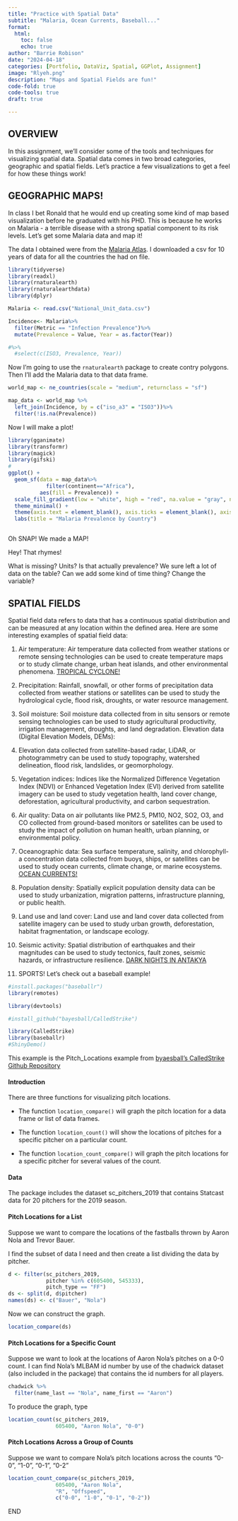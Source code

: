 ```yaml
---
title: "Practice with Spatial Data"
subtitle: "Malaria, Ocean Currents, Baseball..."
format:
  html:
    toc: false
    echo: true
author: "Barrie Robison"
date: "2024-04-18"
categories: [Portfolio, DataViz, Spatial, GGPlot, Assignment]
image: "Rlyeh.png"
description: "Maps and Spatial Fields are fun!"
code-fold: true
code-tools: true
draft: true

---
```


## OVERVIEW

In this assignment, we'll consider some of the tools and techniques for visualizing spatial data. Spatial data comes in two broad categories, geographic and spatial fields. Let's practice a few visualizations to get a feel for how these things work!

## GEOGRAPHIC MAPS!

In class I bet Ronald that he would end up creating some kind of map based visualization before he graduated with his PHD. This is because he works on Malaria - a terrible disease with a strong spatial component to its risk levels. Let's get some Malaria data and map it!

The data I obtained were from the [Malaria Atlas](https://data.malariaatlas.org/trends?year=2020&metricGroup=Malaria&geographicLevel=admin0&metricSubcategory=Pf&metricType=rate&metricName=incidence). I downloaded a csv for 10 years of data for all the countries the had on file.

```r



library(tidyverse)
library(readxl)
library(rnaturalearth)
library(rnaturalearthdata)
library(dplyr)

Malaria <- read.csv("National_Unit_data.csv")

Incidence<- Malaria%>%
  filter(Metric == "Infection Prevalence")%>%
  mutate(Prevalence = Value, Year = as.factor(Year))

#%>%
  #select(c(ISO3, Prevalence, Year))

```

Now I'm going to use the `rnaturalearth` package to create contry polygons. Then I'll add the Malaria data to that data frame.

```r

world_map <- ne_countries(scale = "medium", returnclass = "sf")

map_data <- world_map %>%
  left_join(Incidence, by = c("iso_a3" = "ISO3"))%>%
  filter(!is.na(Prevalence))
```

Now I will make a plot!

```r



library(gganimate)
library(transformr)
library(magick)
library(gifski)
# 
ggplot() +
  geom_sf(data = map_data%>%
            filter(continent=="Africa"),
          aes(fill = Prevalence)) +
  scale_fill_gradient(low = "white", high = "red", na.value = "gray", name = "Malaria Prevalence") +
  theme_minimal() +
  theme(axis.text = element_blank(), axis.ticks = element_blank(), axis.title = element_blank()) +
  labs(title = "Malaria Prevalence by Country")



```


Oh SNAP! We made a MAP!

Hey! That rhymes!

What is missing? Units? Is that actually prevalence? We sure left a lot of data on the table? Can we add some kind of time thing? Change the variable?

## SPATIAL FIELDS

Spatial field data refers to data that has a continuous spatial distribution and can be measured at any location within the defined area. Here are some interesting examples of spatial field data:

1.  Air temperature: Air temperature data collected from weather stations or remote sensing technologies can be used to create temperature maps or to study climate change, urban heat islands, and other environmental phenomena. [TROPICAL CYCLONE!](https://svs.gsfc.nasa.gov/14312)

2.  Precipitation: Rainfall, snowfall, or other forms of precipitation data collected from weather stations or satellites can be used to study the hydrological cycle, flood risk, droughts, or water resource management.

3.  Soil moisture: Soil moisture data collected from in situ sensors or remote sensing technologies can be used to study agricultural productivity, irrigation management, droughts, and land degradation. Elevation data (Digital Elevation Models, DEMs):

4.  Elevation data collected from satellite-based radar, LiDAR, or photogrammetry can be used to study topography, watershed delineation, flood risk, landslides, or geomorphology.

5.  Vegetation indices: Indices like the Normalized Difference Vegetation Index (NDVI) or Enhanced Vegetation Index (EVI) derived from satellite imagery can be used to study vegetation health, land cover change, deforestation, agricultural productivity, and carbon sequestration.

6.  Air quality: Data on air pollutants like PM2.5, PM10, NO2, SO2, O3, and CO collected from ground-based monitors or satellites can be used to study the impact of pollution on human health, urban planning, or environmental policy.

7.  Oceanographic data: Sea surface temperature, salinity, and chlorophyll-a concentration data collected from buoys, ships, or satellites can be used to study ocean currents, climate change, or marine ecosystems. [OCEAN CURRENTS!](https://earth.nullschool.net/#current/ocean/surface/currents/orthographic=-177.96,0.40,1571)

8.  Population density: Spatially explicit population density data can be used to study urbanization, migration patterns, infrastructure planning, or public health.

9.  Land use and land cover: Land use and land cover data collected from satellite imagery can be used to study urban growth, deforestation, habitat fragmentation, or landscape ecology.

10. Seismic activity: Spatial distribution of earthquakes and their magnitudes can be used to study tectonics, fault zones, seismic hazards, or infrastructure resilience. [DARK NIGHTS IN ANTAKYA](https://svs.gsfc.nasa.gov/31224)

11. SPORTS! Let's check out a baseball example!

```r


#install.packages("baseballr")
library(remotes)

library(devtools)

#install_github("bayesball/CalledStrike")


```

```r
library(CalledStrike)
library(baseballr)
#ShinyDemo()
```

This example is the Pitch_Locations example from [byaesball's CalledStrike Github Repository](https://github.com/bayesball/CalledStrike/tree/master/vignettes)

#### Introduction

There are three functions for visualizing pitch locations.

-   The function `location_compare()` will graph the pitch location for a data frame or list of data frames.

-   The function `location_count()` will show the locations of pitches for a specific pitcher on a particular count.

-   The function `location_count_compare()` will graph the pitch locations for a specific pitcher for several values of the count.

#### Data

The package includes the dataset sc_pitchers_2019 that contains Statcast data for 20 pitchers for the 2019 season.

#### Pitch Locations for a List

Suppose we want to compare the locations of the fastballs thrown by Aaron Nola and Trevor Bauer.

I find the subset of data I need and then create a list dividing the data by pitcher.

```r
d <- filter(sc_pitchers_2019, 
            pitcher %in% c(605400, 545333),
            pitch_type == "FF")
ds <- split(d, d$pitcher)
names(ds) <- c("Bauer", "Nola")
```

Now we can construct the graph.

```r
location_compare(ds)
```

#### Pitch Locations for a Specific Count

Suppose we want to look at the locations of Aaron Nola’s pitches on a 0-0 count. I can find Nola’s MLBAM id number by use of the chadwick dataset (also included in the package) that contains the id numbers for all players.

```r
chadwick %>% 
  filter(name_last == "Nola", name_first == "Aaron")
```

To produce the graph, type

```r
location_count(sc_pitchers_2019, 
               605400, "Aaron Nola", "0-0")
```

#### Pitch Locations Across a Group of Counts

Suppose we want to compare Nola's pitch locations across the counts "0-0", "1-0", "0-1", "0-2"

```r
location_count_compare(sc_pitchers_2019, 
               605400, "Aaron Nola", 
               "R", "Offspeed", 
               c("0-0", "1-0", "0-1", "0-2"))
```

END
